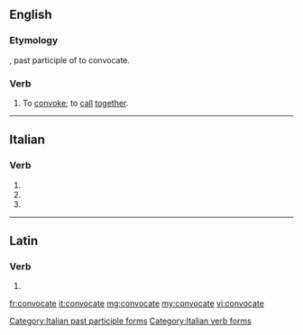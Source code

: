 ==English==

===Etymology===
{{etyl|la|en}} {{lena}} {{term|convocatus|lang=la}}, past participle of {{term|convocare|lang=la}} to convocate.

===Verb===
{{en-verb|convocat|es}}

# {{context|obsolete|transitive|lang=en}} To [[convoke]]; to [[call]] [[together]].
#: {{rfquotek|May (Lucan)}}

{{Webster 1913}}

----

==Italian==

===Verb===
{{head|it|verb form}}

# {{conjugation of|convocare||2|p|pres|ind|lang=it}}
# {{conjugation of|convocare||2|p|imp|lang=it}}
# {{feminine plural of|convocato|lang=it}}

[[Category:Italian past participle forms]]
[[Category:Italian verb forms]]

----

==Latin==

===Verb===
{{la-verb-form|convocāte}}

# {{conjugation of|convocō||2|p|pres|act|imp|lang=la}}

[[fr:convocate]]
[[it:convocate]]
[[mg:convocate]]
[[my:convocate]]
[[vi:convocate]]